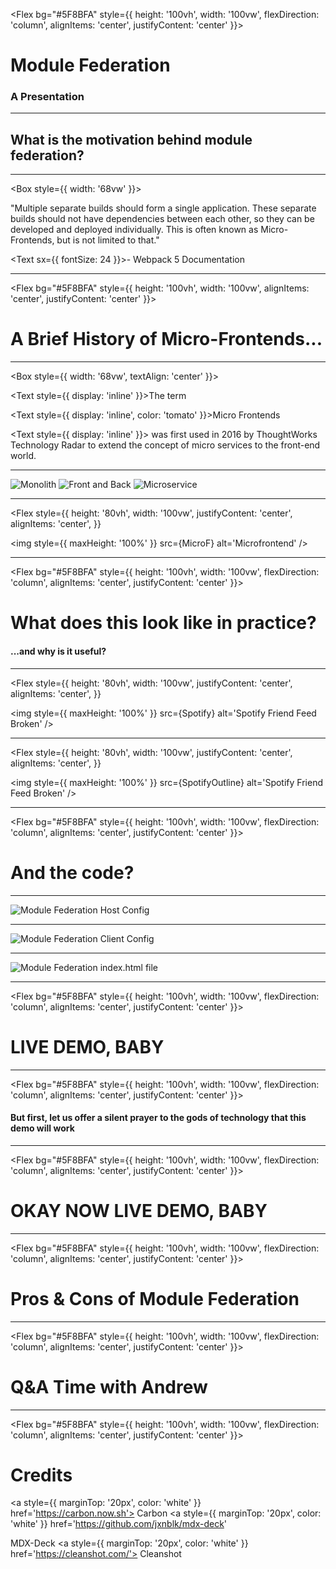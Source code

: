 <!-- Component Imports -->


<!-- Asset Imports -->


<!-- Start Presentation -->

<Flex bg="#5F8BFA" style={{ height: '100vh', width: '100vw', flexDirection: 'column', alignItems: 'center', justifyContent: 'center' }}>

# Module Federation

### A Presentation

</Flex>

---

## What is the motivation behind module federation?

---

<Box style={{ width: '68vw' }}>

<Text>

"Multiple separate builds should form a single application. These separate builds should not have dependencies between each other, so they can be developed and deployed individually. This is often known as Micro-Frontends, but is not limited to that."

</Text>

<Text sx={{ fontSize: 24 }}>- Webpack 5 Documentation</Text>

</Box>

---

<Flex bg="#5F8BFA" style={{ height: '100vh', width: '100vw', alignItems: 'center', justifyContent: 'center' }}>

# A Brief History of Micro-Frontends...

</Flex>

---

<Box style={{ width: '68vw', textAlign: 'center' }}>

<Text style={{ display: 'inline' }}>The term </Text>

<Text style={{ display: 'inline', color: 'tomato' }}>Micro Frontends </Text>

<Text style={{ display: 'inline' }}>
  was first used in 2016 by ThoughtWorks Technology Radar to extend the concept
  of micro services to the front-end world.
</Text>

</Box>

---

<Flex>
  <Flex>
    <img style={{ maxHeight: '60vh' }} src={Mono} alt='Monolith' />
  </Flex>
  <Steps>
    <Flex>
      <img style={{ maxHeight: '60vh' }} src={FAB} alt='Front and Back' />
    </Flex>
    <Flex>
      <img style={{ maxHeight: '60vh' }} src={MicroS} alt='Microservice' />
    </Flex>
  </Steps>
</Flex>

---

<Flex
  style={{
    height: '80vh',
    width: '100vw',
    justifyContent: 'center',
    alignItems: 'center',
  }}
>
  <img style={{ maxHeight: '100%' }} src={MicroF} alt='Microfrontend' />
</Flex>

---

<Flex bg="#5F8BFA" style={{ height: '100vh', width: '100vw', flexDirection: 'column', alignItems: 'center', justifyContent: 'center' }}>

# What does this look like in practice?

#### ...and why is it useful?

</Flex>

---

<Flex
  style={{
    height: '80vh',
    width: '100vw',
    justifyContent: 'center',
    alignItems: 'center',
  }}
>
  <img
    style={{ maxHeight: '100%' }}
    src={Spotify}
    alt='Spotify Friend Feed Broken'
  />
</Flex>

---

<Flex
  style={{
    height: '80vh',
    width: '100vw',
    justifyContent: 'center',
    alignItems: 'center',
  }}
>
  <img
    style={{ maxHeight: '100%' }}
    src={SpotifyOutline}
    alt='Spotify Friend Feed Broken'
  />
</Flex>

---

<Flex bg="#5F8BFA" style={{ height: '100vh', width: '100vw', flexDirection: 'column', alignItems: 'center', justifyContent: 'center' }}>

# And the code?

</Flex>

---

<Flex>
  <img
    style={{ maxHeight: '80vh' }}
    src={MFHost}
    alt='Module Federation Host Config'
  />
</Flex>

---

<Flex>
  <img
    style={{ maxHeight: '80vh' }}
    src={MFClient}
    alt='Module Federation Client Config'
  />
</Flex>

---

<Flex>
  <img
    style={{ maxHeight: '80vh' }}
    src={MFIndex}
    alt='Module Federation index.html file'
  />
</Flex>

---

<Flex bg="#5F8BFA" style={{ height: '100vh', width: '100vw', flexDirection: 'column', alignItems: 'center', justifyContent: 'center' }}>

# LIVE DEMO, BABY

</Flex>

---

<Flex bg="#5F8BFA" style={{ height: '100vh', width: '100vw', flexDirection: 'column', alignItems: 'center', justifyContent: 'center' }}>

#### But first, let us offer a silent prayer to the gods of technology that this demo will work

</Flex>

---

<Flex bg="#5F8BFA" style={{ height: '100vh', width: '100vw', flexDirection: 'column', alignItems: 'center', justifyContent: 'center' }}>

# OKAY NOW LIVE DEMO, BABY

</Flex>

---

<Flex bg="#5F8BFA" style={{ height: '100vh', width: '100vw', flexDirection: 'column', alignItems: 'center', justifyContent: 'center' }}>

# Pros & Cons of Module Federation

</Flex>

<!-- PROS AND CONS SECTION -->

---

<Flex bg="#5F8BFA" style={{ height: '100vh', width: '100vw', flexDirection: 'column', alignItems: 'center', justifyContent: 'center' }}>

# Q&A Time with Andrew

</Flex>

<!-- Q&A TIME -->

---

<Flex bg="#5F8BFA" style={{ height: '100vh', width: '100vw', flexDirection: 'column', alignItems: 'center', justifyContent: 'center' }}>

# Credits

<a style={{ marginTop: '20px', color: 'white' }} href='https://carbon.now.sh'>
  Carbon
</a>
<a
  style={{ marginTop: '20px', color: 'white' }}
  href='https://github.com/jxnblk/mdx-deck'
>
  MDX-Deck
</a>
<a style={{ marginTop: '20px', color: 'white' }} href='https://cleanshot.com/'>
  Cleanshot
</a>

</Flex>
